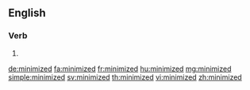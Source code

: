 ==English==

===Verb===
{{head|en|verb form}}

# {{en-past of|minimize}}

[[de:minimized]]
[[fa:minimized]]
[[fr:minimized]]
[[hu:minimized]]
[[mg:minimized]]
[[simple:minimized]]
[[sv:minimized]]
[[th:minimized]]
[[vi:minimized]]
[[zh:minimized]]